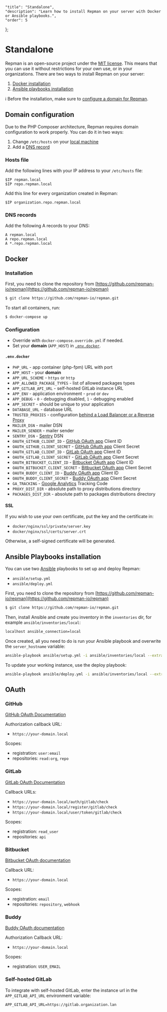     "title": "Standalone",
    "description": "Learn how to install Repman on your server with Docker or Ansible playbooks.",
    "order": 5
};

# Standalone

Repman is an open-source project under the [MIT license](https://github.com/repman-io/repman/blob/master/LICENSE). This means that you can use it without restrictions for your own use, or in your organizations. There are two ways to install Repman on your server:

1. [Docker installation](/#docker-installation)
2. [Ansible playbooks installation](/#ansible-playbooks-installation)

<Hint type="info">

ℹ️ Before the installation, make sure to [configure a domain for Repman](/#domain-configuration).

</Hint>

## Domain configuration

Due to the PHP Composer architecture, Repman requires domain configuration to work properly.
You can do it in two ways:

1. Change `/etc/hosts` on your [local machine](/#hosts-file)
2. Add a [DNS record](/#dns-records)

### Hosts file

Add the following lines with your IP address to your `/etc/hosts` file:

```
$IP repman.local
$IP repo.repman.local
```

Add this line for every organization created in Repman:

```
$IP organization.repo.repman.local
```

### DNS records

Add the following A records to your DNS:

```
A repman.local
A repo.repman.local
A *.repo.repman.local
```

## Docker

### Installation

First, you need to clone the repository from [https://github.com/repman-io/repman](https://github.com/repman-io/repman)

```bash
$ git clone https://github.com/repman-io/repman.git
```

To start all containers, run:

```bash
$ docker-compose up
```

### Configuration

- Override with `docker-compose.override.yml` if needed.
- Set your **domain** (`APP_HOST`) in [`.env.docker`](/docs/standalone#envdocker).

#### `.env.docker`

- `PHP_URL` - app container (php-fpm) URL with port
- `APP_HOST` - your **domain**
- `APP_URL_SCHEME` - `https` or `http`
- `APP_ALLOWED_PACKAGE_TYPES` - list of allowed packages types
- `APP_GITLAB_API_URL` - self-hosted GitLab instance URL
- `APP_ENV` - application environment - `prod` or `dev`
- `APP_DEBUG` - `0` - debugging disabled, `1` - debugging enabled
- `APP_SECRET` - should be unique to your application
- `DATABASE_URL` - database URL
- `TRUSTED_PROXIES` - configuration [behind a Load Balancer or a Reverse Proxy](https://symfony.com/doc/current/deployment/proxies.html)
- `MAILER_DSN` - mailer DSN
- `MAILER_SENDER` - mailer sender
- `SENTRY_DSN` - [Sentry](https://sentry.io) DSN
- `OAUTH_GITHUB_CLIENT_ID` - [GitHub OAuth app](https://developer.github.com/apps/building-oauth-apps/) Client ID
- `OAUTH_GITHUB_CLIENT_SECRET` - [GitHub OAuth app](https://developer.github.com/apps/building-oauth-apps/) Client Secret
- `OAUTH_GITLAB_CLIENT_ID` - [GitLab OAuth app](https://docs.gitlab.com/ee/integration/oauth_provider.html) Client ID
- `OAUTH_GITLAB_CLIENT_SECRET` - [GitLab OAuth app](https://docs.gitlab.com/ee/integration/oauth_provider.html) Client Secret
- `OAUTH_BITBUCKET_CLIENT_ID` - [Bitbucket OAuth app](https://confluence.atlassian.com/bitbucket/oauth-on-bitbucket-cloud-238027431.html) Client ID
- `OAUTH_BITBUCKET_CLIENT_SECRET` - [Bitbucket OAuth app](https://confluence.atlassian.com/bitbucket/oauth-on-bitbucket-cloud-238027431.html) Client Secret
- `OAUTH_BUDDY_CLIENT_ID` - [Buddy OAuth app](https://buddy.works/docs/api/getting-started/oauth2/introduction) Client ID
- `OAUTH_BUDDY_CLIENT_SECRET` - [Buddy OAuth app](https://buddy.works/docs/api/getting-started/oauth2/introduction) Client Secret
- `GA_TRACKING` - [Google Analytics](https://analytics.google.com/analytics/web/) Tracking Code
- `PROXY_DIST_DIR` - absolute path to proxy distributions directory
- `PACKAGES_DIST_DIR` - absolute path to packages distributions directory

#### SSL

If you wish to use your own certificate, put the key and the certificate in:

- `docker/nginx/ssl/private/server.key`
- `docker/nginx/ssl/certs/server.crt`

Otherwise, a self-signed certificate will be generated.

## Ansible Playbooks installation

You can use two [Ansible](https://www.ansible.com/) playbooks to set up and deploy Repman:

- `ansible/setup.yml`
- `ansible/deploy.yml`

First, you need to clone the repository from [https://github.com/repman-io/repman](https://github.com/repman-io/repman)

```bash
$ git clone https://github.com/repman-io/repman.git
```

Then, install Ansible and create you inventory in the `inventories` dir, for example `ansible/inventories/local`:

```bash
localhost ansible_connection=local
```

Once created, all you need to do is run your Ansible playbook and overwrite the `server_hostname` variable:

```bash
ansible-playbook ansible/setup.yml -i ansible/inventories/local --extra-vars '{"server_hostname":"repman.local"}'
```

To update your working instance, use the deploy playbook:

```bash
ansible-playbook ansible/deploy.yml -i ansible/inventories/local --extra-vars '{"server_hostname":"repman.local"}'
```

## OAuth

### GitHub

[GitHub OAuth Documentation](https://developer.github.com/apps/building-oauth-apps/)

Authorization callback URL:

- `https://your-domain.local`

Scopes:

- registration: `user:email`
- repositories: `read:org`, `repo`

### GitLab

[GitLab OAuth Documentation](https://docs.gitlab.com/ee/integration/oauth_provider.html)

Callback URLs:

- `https://your-domain.local/auth/gitlab/check`
- `https://your-domain.local/register/gitlab/check`
- `https://your-domain.local/user/token/gitlab/check`

Scopes:

- registration: `read_user`
- repositories: `api`

### Bitbucket

[Bitbucket OAuth documentation](https://confluence.atlassian.com/bitbucket/oauth-on-bitbucket-cloud-238027431.html)

Callback URL:

- `https://your-domain.local`

Scopes:

- registration: `email`
- repositories: `repository`, `webhook`

### Buddy

[Buddy OAuth documentation](https://buddy.works/docs/api/getting-started/oauth2/introduction)

Authorization Callback URL:

- `https://your-domain.local`

Scopes:

- registration: `USER_EMAIL`

### Self-hosted GitLab

To integrate with self-hosted GitLab, enter the instance url in the `APP_GITLAB_API_URL` environment variable:

```
APP_GITLAB_API_URL=https://gitlab.organization.lan
```
